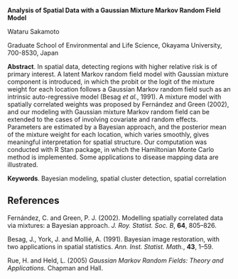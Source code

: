 <span>**Analysis of Spatial Data with a Gaussian Mixture Markov Random
Field Model** </span>

Wataru Sakamoto

Graduate School of Environmental and Life Science, Okayama University,
700-8530, Japan

<span>**Abstract**</span>. In spatial data, detecting regions with
higher relative risk is of primary interest. A latent Markov random
field model with Gaussian mixture component is introduced, in which the
probit or the logit of the mixture weight for each location follows a
Gaussian Markov random field such as an intrinsic auto-regressive model
(Besag *et al.*, 1991). A mixture model with spatially correlated
weights was proposed by Fernández and Green (2002), and our modeling
with Gaussian mixture Markov random field can be extended to the cases
of involving covariate and random effects. Parameters are estimated by a
Bayesian approach, and the posterior mean of the mixture weight for each
location, which varies smoothly, gives meaningful interpretation for
spatial structure. Our computation was conducted with R Stan package, in
which the Hamiltonian Monte Carlo method is implemented. Some
applications to disease mapping data are illustrated.

<span>**Keywords**</span>. Bayesian modeling, spatial cluster detection,
spatial correlation

References {#references .unnumbered}
----------

Fernández, C. and Green, P. J. (2002). Modelling spatially correlated
data via mixtures: a Bayesian approach. *J. Roy. Statist. Soc. B*,
**64**, 805–826.

Besag, J., York, J. and Mollié, A. (1991). Bayesian image restoration,
with two applications in spatial statistics. *Ann. Inst. Statist.
Math.*, **43**, 1–59.

Rue, H. and Held, L. (2005) *Gaussian Markov Random Fields: Theory and
Applications.* Chapman and Hall.
